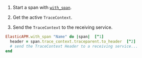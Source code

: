 
1. Start a span with [`with_span`](((apm-ruby-ref))/api.html#api-agent-with_span).

1. Get the active `TraceContext`.

1. Send the `TraceContext` to the receiving service.

```ruby
ElasticAPM.with_span "Name" do |span|  [^1]
  header = span.trace_context.traceparent.to_header  [^2]
  # send the TraceContext Header to a receiving service...
end
```
[^1]: Start a span
[^2]: Get the `TraceContext`
